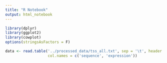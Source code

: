 ```yaml
---
title: "R Notebook"
output: html_notebook
---
```


```r
library(dplyr)
library(ggplot2)
library(cowplot)
options(stringsAsFactors = F)
```

```r
data <- read.table('../processed_data/tss_all.txt', sep = '\t', header = F,
                   col.names = c('sequence', 'expression'))
```


